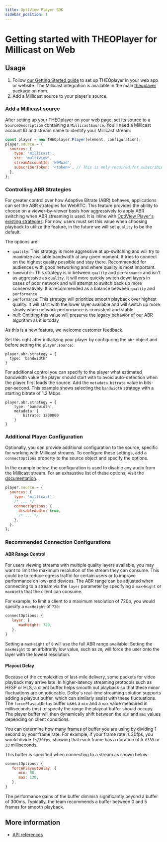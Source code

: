 ```yaml
---
title: OptiView Player SDK
sidebar_position: 1
---
```


# Getting started with THEOPlayer for Millicast on Web

## Usage

1. Follow [our Getting Started guide](pathname:///theoplayer/getting-started/sdks/web/getting-started/) to set up THEOplayer in your web app or website.
   The Millicast integration is available in the main [theoplayer](https://www.npmjs.com/package/theoplayer) package on npm.
2. Add a Millicast source to your player's source.

### Add a Millicast source

After setting up your THEOplayer on your web page, set its source to a `SourceDescription` containing a `MillicastSource`.
You'll need a Millicast account ID and stream name to identify your Millicast stream:

```javascript
const player = new THEOplayer.Player(element, configuration);
player.source = {
  sources: {
    type: 'millicast',
    src: 'multiview',
    streamAccountId: 'k9Mwad',
    subscriberToken: '<token>', // This is only required for subscribing to secure streams and should be omitted otherwise.
  },
};
```

### Controlling ABR Strategies

For greater control over how Adaptive Bitrate (ABR) behaves, applications can set the ABR strategies for WebRTC. This feature provides the ability to choose on a viewer-by-viewer basis how aggressively to apply ABR switching when ABR streaming is used. It is inline with [OptiView Player's existing strategies](https://docs.optiview.dolby.com/theoplayer/v9/api-reference/web/interfaces/ABRStrategyConfiguration.html). For now, users must set this value when choosing playback to utilize the feature, in the future we will set `quality` to be the default.

The options are:

- `quality`: This strategy is more aggressive at up-switching and will try to maximize available bandwidth at any given moment. It tries to connect on the highest quality possible and stay there. Recommended for audiences with good networking and where quality is most important.
- `bandwidth`: This strategy is in between `quality` and `performance` and isn't as aggressive as `quality`. It will more quickly switch down layers in cases of poor network and will attempt to switch back up more conservatively. It is recommended as a balance between `quality` and `performance`
- `performance`: This strategy will prioritize smooth playback over highest quality. It will start with the lower layer available and will switch up more slowly when network performance is consistent and stable.
- _null_: Omitting this value will preserve the legacy behavior of our ABR algorithm as it is today

As this is a new feature, we welcome customer feedback.

Set this right after initializing your player by configuring the `abr` object and before setting the `player.source`:

```javascipt
player.abr.strategy = {
  type: 'bandwidth'
}
```

For additional control you can specify to the player what estimated bandwidth value the player should start with to avoid auto-detection when the player first loads the source. Add the `metadata.bitrate` value in bits-per-second. This example shows selecting the `bandwidth` strategy with a starting bitrate of 1.2 Mbps.

```javascipt
player.abr.strategy = {
    type: 'bandwidth',
    metadata: {
        bitrate: 1200000
    }
}
```

### Additional Player Configuration

Optionally, you can provide additional configuration to the source, specific for working with Millicast streams. To
configure these settings, add a `connectOptions` property to the source object and specify the options.

In the example below, the configuration is used to disable any audio from the Millicast stream.
For an exhaustive list of these options, visit the
[documentation](https://millicast.github.io/millicast-sdk/View.html#connect).

```javascript
player.source = {
  sources: {
    type: 'millicast',
    /* ... */
    connectOptions: {
      disableAudio: true,
      /* ... */
    },
  },
};
```

### Recommended Connection Configurations

#### ABR Range Control

For users viewing streams with multiple quality layers available, you may want to limit the maximum resolution of the stream they can consume. This could be to reduce egress traffic for certain users or to improve performance on low-end devices. The ABR range can be adjusted when connecting to a stream via the `layer` parameter by specifying a `maxHeight` or `maxWidth` that the client can consume.

For example, to limit a client to a maximum resolution of 720p, you would specify a `maxHeight` of `720`:

```javascript
connectOptions: {
   layer: {
      maxHeight: 720,
   },
}
```

Setting a `maxHeight` of `0` will use the full ABR range available. Setting the `maxHeight` to an arbitrarily low value, such as `20`, will force the user onto the layer with the lowest resolution.

#### Playout Delay

Because of the complexities of last-mile delivery, some packets for video playback may arrive late. In higher-latency streaming protocols such as HESP or HLS, a client buffer helps smooth out playback so that these minor fluctuations are unnoticeable. Dolby's real-time streaming solution supports adding a playout buffer, which can similarly assist with these fluctuations. The `forcePlayoutDelay` buffer uses a `min` and a `max` value measured in milliseconds (ms) to specify the range the playout buffer should occupy. The player buffer will then dynamically shift between the `min` and `max` values depending on client conditions.

You can determine how many frames of buffer you are using by dividing 1 second by your frame rate. For example, if your frame rate is 30fps, you would divide `1s/30fps`, showing that each frame has a duration of `0.0333` or `33` milliseconds.

This buffer is specified when connecting to a stream as shown below:

```javascript
connectOptions: {
   forcePlayoutDelay: {
      min: 50,
      max: 120,
   },
}
```

The performance gains of the buffer diminish significantly beyond a buffer of 300ms. Typically, the team recommends a buffer between 0 and 5 frames for smooth playback.

## More information

- [API references](pathname:///theoplayer/v9/api-reference/web/interfaces/MillicastSource.html)
